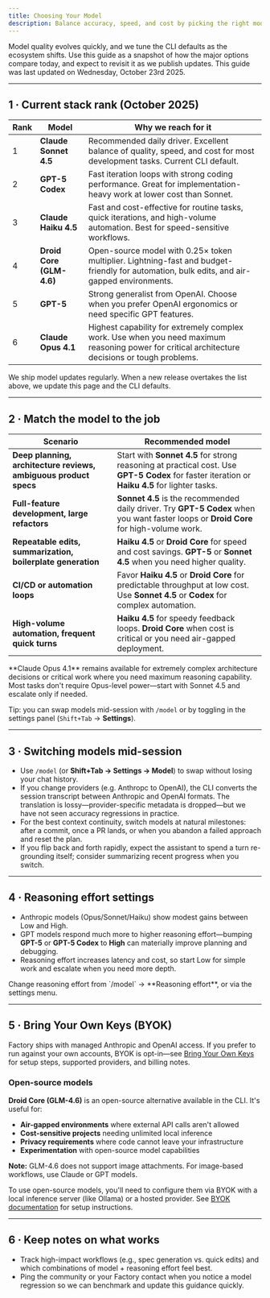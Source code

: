```yaml
---
title: Choosing Your Model
description: Balance accuracy, speed, and cost by picking the right model and reasoning level for each CLI task.
---
```


Model quality evolves quickly, and we tune the CLI defaults as the ecosystem shifts. Use this guide as a snapshot of how the major options compare today, and expect to revisit it as we publish updates. This guide was last updated on Wednesday, October 23rd 2025.

---

## 1 · Current stack rank (October 2025)

| Rank | Model                    | Why we reach for it                                                                                                                              |
| ---- | ------------------------ | ----------------------------------------------------------------------------------------------------------------------------------------------- |
| 1    | **Claude Sonnet 4.5**    | Recommended daily driver. Excellent balance of quality, speed, and cost for most development tasks. Current CLI default.                        |
| 2    | **GPT-5 Codex**          | Fast iteration loops with strong coding performance. Great for implementation-heavy work at lower cost than Sonnet.                             |
| 3    | **Claude Haiku 4.5**     | Fast and cost-effective for routine tasks, quick iterations, and high-volume automation. Best for speed-sensitive workflows.                    |
| 4    | **Droid Core (GLM-4.6)** | Open-source model with 0.25× token multiplier. Lightning-fast and budget-friendly for automation, bulk edits, and air-gapped environments.     |
| 5    | **GPT-5**                | Strong generalist from OpenAI. Choose when you prefer OpenAI ergonomics or need specific GPT features.                                          |
| 6    | **Claude Opus 4.1**      | Highest capability for extremely complex work. Use when you need maximum reasoning power for critical architecture decisions or tough problems. |

<Note>
  We ship model updates regularly. When a new release overtakes the list above,
  we update this page and the CLI defaults.
</Note>

---

## 2 · Match the model to the job

| Scenario                                                         | Recommended model                                                                                                                          |
| ---------------------------------------------------------------- | ------------------------------------------------------------------------------------------------------------------------------------------ |
| **Deep planning, architecture reviews, ambiguous product specs** | Start with **Sonnet 4.5** for strong reasoning at practical cost. Use **GPT-5 Codex** for faster iteration or **Haiku 4.5** for lighter tasks. |
| **Full-feature development, large refactors**                    | **Sonnet 4.5** is the recommended daily driver. Try **GPT-5 Codex** when you want faster loops or **Droid Core** for high-volume work.   |
| **Repeatable edits, summarization, boilerplate generation**      | **Haiku 4.5** or **Droid Core** for speed and cost savings. **GPT-5** or **Sonnet 4.5** when you need higher quality.                     |
| **CI/CD or automation loops**                                    | Favor **Haiku 4.5** or **Droid Core** for predictable throughput at low cost. Use **Sonnet 4.5** or **Codex** for complex automation.    |
| **High-volume automation, frequent quick turns**                 | **Haiku 4.5** for speedy feedback loops. **Droid Core** when cost is critical or you need air-gapped deployment.                          |

<Tip>
  **Claude Opus 4.1** remains available for extremely complex architecture decisions or critical work where you need maximum reasoning capability. Most tasks don't require Opus-level power—start with Sonnet 4.5 and escalate only if needed.
</Tip>

Tip: you can swap models mid-session with `/model` or by toggling in the settings panel (`Shift+Tab` → **Settings**).

---

## 3 · Switching models mid-session

- Use `/model` (or **Shift+Tab → Settings → Model**) to swap without losing your chat history.
- If you change providers (e.g. Anthropc to OpenAI), the CLI converts the session transcript between Anthropic and OpenAI formats. The translation is lossy—provider-specific metadata is dropped—but we have not seen accuracy regressions in practice.
- For the best context continuity, switch models at natural milestones: after a commit, once a PR lands, or when you abandon a failed approach and reset the plan.
- If you flip back and forth rapidly, expect the assistant to spend a turn re-grounding itself; consider summarizing recent progress when you switch.

---

## 4 · Reasoning effort settings

- Anthropic models (Opus/Sonnet/Haiku) show modest gains between Low and High.
- GPT models respond much more to higher reasoning effort—bumping **GPT-5** or **GPT-5 Codex** to **High** can materially improve planning and debugging.
- Reasoning effort increases latency and cost, so start Low for simple work and escalate when you need more depth.

<Tip>
  Change reasoning effort from `/model` → **Reasoning effort**, or via the
  settings menu.
</Tip>

---

## 5 · Bring Your Own Keys (BYOK)

Factory ships with managed Anthropic and OpenAI access. If you prefer to run against your own accounts, BYOK is opt-in—see [Bring Your Own Keys](/cli/configuration/byok) for setup steps, supported providers, and billing notes.

### Open-source models

**Droid Core (GLM-4.6)** is an open-source alternative available in the CLI. It's useful for:

- **Air-gapped environments** where external API calls aren't allowed
- **Cost-sensitive projects** needing unlimited local inference
- **Privacy requirements** where code cannot leave your infrastructure
- **Experimentation** with open-source model capabilities

**Note:** GLM-4.6 does not support image attachments. For image-based workflows, use Claude or GPT models.

To use open-source models, you'll need to configure them via BYOK with a local inference server (like Ollama) or a hosted provider. See [BYOK documentation](/cli/configuration/byok) for setup instructions.

---

## 6 · Keep notes on what works

- Track high-impact workflows (e.g., spec generation vs. quick edits) and which combinations of model + reasoning effort feel best.
- Ping the community or your Factory contact when you notice a model regression so we can benchmark and update this guidance quickly.
